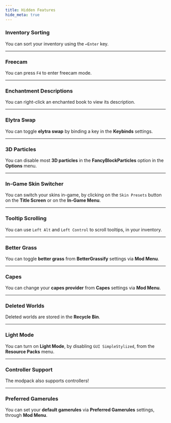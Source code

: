 ```yaml
---
title: Hidden Features
hide_meta: true
---
```


### Inventory Sorting

You can sort your inventory using the `↩️Enter` key.

***

### Freecam

You can press `F4` to enter freecam mode.

***

### Enchantment Descriptions

You can right-click an enchanted book to view its description.

***

### Elytra Swap

You can toggle **elytra swap** by binding a key in the **Keybinds** settings.

***

### 3D Particles

You can disable most **3D particles** in the **FancyBlockParticles** option in the **Options** menu.

***

### In-Game Skin Switcher

You can switch your skins in-game, by clicking on the `Skin Presets` button on the **Title Screen** or on the **In-Game Menu**.

***

### Tooltip Scrolling

You can use `Left Alt` and `Left Control` to scroll tooltips, in your inventory.

***

### Better Grass

You can toggle **better grass** from **BetterGrassify** settings via **Mod Menu**.

***

### Capes

You can change your **capes provider** from **Capes** settings via **Mod Menu**.

***

### Deleted Worlds

Deleted worlds are stored in the **Recycle Bin**.

***

### Light Mode

You can turn on **Light Mode**, by disabling `GUI SimpleStylized`, from the **Resource Packs** menu.

***

### Controller Support

The modpack also supports controllers!

***

### Preferred Gamerules

You can set your **default gamerules** via **Preferred Gamerules** settings, through **Mod Menu**.
